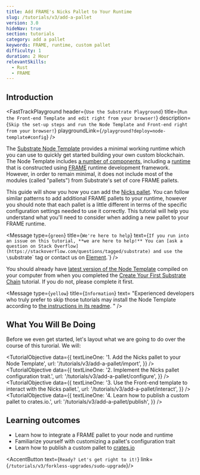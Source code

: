 ```yaml
---
title: Add FRAME's Nicks Pallet to Your Runtime
slug: /tutorials/v3/add-a-pallet
version: 3.0 
hideNav: true
section: tutorials
category: add a pallet
keywords: FRAME, runtime, custom pallet
difficulty: 1
duration: 2 Hour
relevantSkills: 
  - Rust 
  - FRAME
---
```


## Introduction

<FastTrackPlayground
  header={`Use the Substrate Playground`}
  title={`Run the Front-end Template and edit right from your browser!`}
  description={`Skip the set-up steps and run the Node Template and Front-end right from your browser!`}
  playgroundLink={`/playground?deploy=node-template#config`}
/>

The
[Substrate Node Template](https://github.com/substrate-developer-hub/substrate-node-template)
provides a minimal working runtime which you can use to quickly get started building your own custom
blockchain. The Node Template includes [a number of components](/v3/getting-started/architecture), including
a [runtime](/v3/getting-started/glossary#runtime) that is constructed using
[FRAME](/v3/runtime/frame) runtime development framework. However, in order to
remain minimal, it does not include most of the modules (called "pallets") from Substrate's set of
core FRAME pallets.

This guide will show you how you can add the
[Nicks pallet](/rustdocs/latest/pallet_nicks/index.html). You can follow
similar patterns to add additional FRAME pallets to your runtime, however you should note that each
pallet is a little different in terms of the specific configuration settings needed to use it
correctly. This tutorial will help you understand what you'll need to consider when adding a new
pallet to your FRAME runtime.

<Message
  type={`green`}
  title={`We're here to help`}
  text={`If you run into an issue on this tutorial, **we are here to help!** You can
  [ask a question on Stack Overflow](https://stackoverflow.com/questions/tagged/substrate) and use the
  \`substrate\` tag or contact us on [Element](https://matrix.to/#/#substrate-technical:matrix.org).`}
/>

You should already have [latest version of the Node Template](https://github.com/substrate-developer-hub/substrate-node-template/tree/latest) compiled on your computer from when you completed the
[Create Your First Substrate Chain](/tutorials/v3/create-your-first-substrate-chain) tutorial. If
you do not, please complete it first.

<Message
  type={`yellow`}
  title={`Information`}
  text=
      "Experienced developers who truly prefer to skip those tutorials may install the Node Template
      according to [the instructions in its readme](https://github.com/substrate-developer-hub/substrate-node-template#getting-started).
      "
/>

## What You Will Be Doing

Before we even get started, let's layout what we are going to do over the course of this turorial. We will:

<TutorialObjective
  data={{
    textLineOne:
      '1. Add the Nicks pallet to your Node Template',
    url: '/tutorials/v3/add-a-pallet/import',
  }}
/>
<TutorialObjective
  data={{
    textLineOne:
      '2. Implement the Nicks pallet configuration trait.',
    url: '/tutorials/v3/add-a-pallet/configure',
  }}
/>
<TutorialObjective
  data={{
    textLineOne:
      '3. Use the Front-end template to interact with the Nicks pallet.',
    url: '/tutorials/v3/add-a-pallet/interact',
  }}
/>
<TutorialObjective
  data={{
    textLineOne:
      '4. Learn how to publish a custom pallet to crates.io.',
    url: '/tutorials/v3/add-a-pallet/publish',
  }}
/>

## Learning outcomes

- Learn how to integrate a FRAME pallet to your node and runtime
- Familiarize yourself with customizing a pallet's configuration trait 
- Learn how to publish a custom pallet to [crates.io](https://crates.io/)

<AccentButton text={`Ready? Let's get right to it!`} link={`/tutorials/v3/forkless-upgrades/sudo-upgrade`}/>

